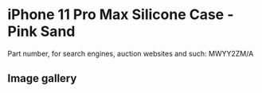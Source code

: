 
# iPhone 11 Pro Max Silicone Case - Pink Sand

Part number, for search engines, auction websites and such: MWYY2ZM/A

## Image gallery

<div style={{ width: "768px" }}>
  <GalleryComponent
    images={[
      {
        original: "/everysource/MWYY2.webp",
        thumbnail: "/everypreview/MWYY2.webp",
      },
      {
        original: "/everysource/MWYY2_AV1.webp",
        thumbnail: "/everypreview/MWYY2_AV1.webp",
      },
      {
        original: "/everysource/MWYY2_AV2.webp",
        thumbnail: "/everypreview/MWYY2_AV2.webp",
      },
      {
        original: "/everysource/MWYY2_AV3.webp",
        thumbnail: "/everypreview/MWYY2_AV3.webp",
      },
      {
        original: "/everysource/MWYY2_AV4.webp",
        thumbnail: "/everypreview/MWYY2_AV4.webp",
      },
      {
        original: "/everysource/MWYY2_AV5.webp",
        thumbnail: "/everypreview/MWYY2_AV5.webp",
      }
    ]}
  />
</div>